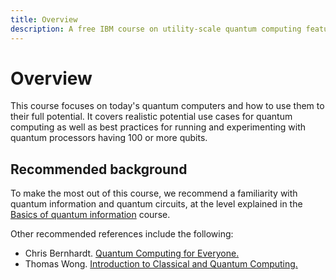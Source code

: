 ```yaml
---
title: Overview
description: A free IBM course on utility-scale quantum computing featuring realistic use cases and best practices
---
```


# Overview

This course focuses on today's quantum computers and how to use them to their full potential. It covers realistic potential use cases for quantum computing as well as best practices for running and experimenting with quantum processors having 100 or more qubits.

## Recommended background

To make the most out of this course, we recommend a familiarity with quantum information and quantum circuits, at the level explained in the [Basics of quantum information](/learning/courses/basics-of-quantum-information/index) course.

Other recommended references include the following:

- Chris Bernhardt. [Quantum Computing for Everyone.](https://mitpress.mit.edu/9780262539531/quantum-computing-for-everyone/)
- Thomas Wong. [Introduction to Classical and Quantum Computing.](https://www.thomaswong.net/introduction-to-classical-and-quantum-computing-1e4p.pdf)
